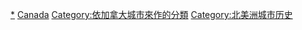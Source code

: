 [[Category:加拿大各地歷史|*]]
[[Category:各国各城市历史|Canada]]
[[Category:依加拿大城市來作的分類|Category:依加拿大城市來作的分類]]
[[Category:北美洲城市历史|Category:北美洲城市历史]]